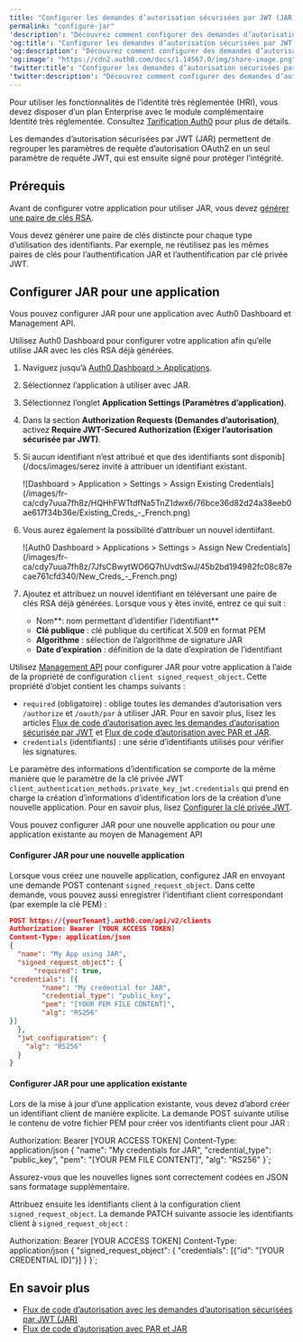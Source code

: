 ```yaml
---
title: "Configurer les demandes d’autorisation sécurisées par JWT (JAR)"
permalink: "configure-jar"
'description': "Découvrez comment configurer des demandes d’autorisation sécurisées par JWT (JAR) pour une application."
'og:title': "Configurer les demandes d’autorisation sécurisées par JWT (JAR)"
'og:description': "Découvrez comment configurer des demandes d’autorisation sécurisées par JWT (JAR) pour une application."
'og:image': "https://cdn2.auth0.com/docs/1.14567.0/img/share-image.png"
'twitter:title': "Configurer les demandes d’autorisation sécurisées par JWT (JAR)"
'twitter:description': "Découvrez comment configurer des demandes d’autorisation sécurisées par JWT (JAR) pour une application."
---
```



<Callout icon="file-lines" color="#0EA5E9" iconType="regular">

Pour utiliser les fonctionnalités de l’identité très réglementée (HRI), vous devez disposer d’un plan Enterprise avec le module complémentaire Identité très réglementée. Consultez [Tarification Auth0](https://auth0.com/pricing/) pour plus de détails.

</Callout>

Les demandes d’autorisation sécurisées par <Tooltip href="/docs/docs/fr-ca/glossary?term=json-web-token" tip="Jeton Web JSON (JWT)
Format standard de jeton d’ID (et souvent de jeton d’accès) utilisé pour représenter en toute sécurité des demandes entre deux parties." cta="Voir le glossaire">JWT</Tooltip> (JAR) permettent de regrouper les paramètres de requête d’autorisation OAuth2 en un seul paramètre de requête JWT, qui est ensuite signé pour protéger l’intégrité.

## Prérequis

Avant de configurer votre application pour utiliser JAR, vous devez [générer une paire de clés RSA](/docs/fr-ca/secure/application-credentials/generate-rsa-key-pair).

<Warning>

Vous devez générer une paire de clés distincte pour chaque type d’utilisation des identifiants. Par exemple, ne réutilisez pas les mêmes paires de clés pour l’authentification JAR et l’authentification par clé privée JWT.

</Warning>

## Configurer JAR pour une application

Vous pouvez configurer JAR pour une application avec <Tooltip href="/docs/docs/fr-ca/glossary?term=auth0-dashboard" tip="Auth0 Dashboard
Principal produit d’Auth0 pour configurer vos services." cta="Voir le glossaire">Auth0 Dashboard</Tooltip> et <Tooltip href="/docs/docs/fr-ca/glossary?term=management-api" tip="Management API
Un produit permettant aux clients d’effectuer des tâches administratives." cta="Voir le glossaire">Management API</Tooltip>.

<Tabs><Tab title="Auth0 Dashboard">

Utilisez Auth0 Dashboard pour configurer votre application afin qu’elle utilise JAR avec les clés RSA déjà générées.

1. Naviguez jusqu’à [Auth0 Dashboard > Applications](https://manage.auth0.com/#/applications).
2. Sélectionnez l’application à utiliser avec JAR.
3. Sélectionnez l’onglet **Application Settings (Paramètres d’application)**.
4. Dans la section **Authorization Requests (Demandes d’autorisation)**, activez **Require JWT-Secured Authorization (Exiger l’autorisation sécurisée par JWT)**.
5. Si aucun identifiant n’est attribué et que des identifiants sont disponib](/docs/images/serez invité à attribuer un identifiant existant.

   <Frame>![Dashboard > Application > Settings > Assign Existing Credentials](/images/fr-ca/cdy7uua7fh8z/HQHhFWTtdfNa5TnZ1dwx6/76bce36d82d24a38eeb0ae617f34b36e/Existing_Creds_-_French.png)</Frame>

6. Vous aurez également la possibilité d’attribuer un nouvel identiifant.

   <Frame>![Auth0 Dashboard > Applications > Settings > Assign New Credentials](/images/fr-ca/cdy7uua7fh8z/7JfsCBwytWO6Q7hUvdtSwJ/45b2bd194982fc08c87ecae761cfd340/New_Creds_-_French.png)</Frame>

7. Ajoutez et attribuez un nouvel identifiant en téléversant une paire de clés RSA déjà générées. Lorsque vous y êtes invité, entrez ce qui suit :

   * Nom**: nom permettant d’identifier l’identifiant**
   * **Clé publique** : clé publique du certificat X.509 en format PEM
   * **Algorithme** : sélection de l’algorithme de signature JAR
   * **Date d’expiration** : définition de la date d’expiration de l’identifiant

</Tab><Tab title="Management API">

Utilisez [Management API](https://auth0.com/docs/api/management/v2) pour configurer JAR pour votre application à l’aide de la propriété de configuration `client signed_request_object`. Cette propriété d’objet contient les champs suivants :

* `required` (obligatoire) : oblige toutes les demandes d’autorisation vers `/authorize` et `/oauth/par` à utiliser JAR. Pour en savoir plus, lisez les articles [Flux de code d’autorisation avec les demandes d’autorisation sécurisée par JWT](/docs/fr-ca/get-started/authentication-and-authorization-flow/authorization-code-flow/authorization-code-flow-with-jar) et [Flux de code d’autorisation avec PAR et JAR](/docs/fr-ca/get-started/authentication-and-authorization-flow/authorization-code-flow/authorization-code-flow-with-par-and-jar).
* `credentials` (identifiants) : une série d’identifiants utilisés pour vérifier les signatures.

<Callout icon="file-lines" color="#0EA5E9" iconType="regular">

Le paramètre des informations d’identification se comporte de la même manière que le paramètre de la clé privée JWT `client_authentication_methods.private_key_jwt.credentials` qui prend en charge la création d’informations d’identification lors de la création d’une nouvelle application. Pour en savoir plus, lisez [Configurer la clé privée JWT](/docs/fr-ca/get-started/applications/configure-private-key-jwt).

</Callout>

Vous pouvez configurer JAR pour une nouvelle application ou pour une application existante au moyen de Management API

#### Configurer JAR pour une nouvelle application

Lorsque vous créez une nouvelle application, configurez JAR en envoyant une demande POST contenant `signed_request_object`. Dans cette demande, vous pouvez aussi enregistrer l’identifiant client correspondant (par exemple la clé PEM) :

```json lines
POST https://{yourTenant}.auth0.com/api/v2/clients
Authorization: Bearer [YOUR ACCESS TOKEN]
Content-Type: application/json
{
  "name": "My App using JAR",
  "signed_request_object": {
      "required": true,
"credentials": [{
        "name": "My credential for JAR",
        "credential_type": "public_key",
        "pem": "[YOUR PEM FILE CONTENT]",
        "alg": "RS256"
}]
  },
  "jwt_configuration": {
    "alg": "RS256"
  }
}
```

#### Configurer JAR pour une application existante

Lors de la mise à jour d’une application existante, vous devez d’abord créer un identifiant client de manière explicite. La demande POST suivante utilise le contenu de votre fichier PEM pour créer vos identifiants client pour JAR :



Authorization: Bearer [YOUR ACCESS TOKEN]
Content-Type: application/json
{
  "name": "My credentials for JAR",
  "credential_type": "public_key",
  "pem": "[YOUR PEM FILE CONTENT]",
  "alg": "RS256"
}`;

<AuthCodeBlock children={codeExample1} language="json" />

<Callout icon="file-lines" color="#0EA5E9" iconType="regular">

Assurez-vous que les nouvelles lignes sont correctement codées en JSON sans formatage supplémentaire.

</Callout>

Attribuez ensuite les identifiants client à la configuration client `signed_request_object`. La demande PATCH suivante associe les identifiants client à `signed_request_object` :



Authorization: Bearer [YOUR ACCESS TOKEN]
Content-Type: application/json
{
  "signed_request_object": {
    "credentials": [{"id": "[YOUR CREDENTIAL ID]"}]
  }
}`;

<AuthCodeBlock children={codeExample2} language="json" />

</Tab></Tabs>

## En savoir plus

* [Flux de code d’autorisation avec les demandes d’autorisation sécurisées par JWT (JAR)](/docs/fr-ca/get-started/authentication-and-authorization-flow/authorization-code-flow/authorization-code-flow-with-jar)
* [Flux de code d’autorisation avec PAR et JAR](/docs/fr-ca/get-started/authentication-and-authorization-flow/authorization-code-flow/authorization-code-flow-with-par-and-jar)